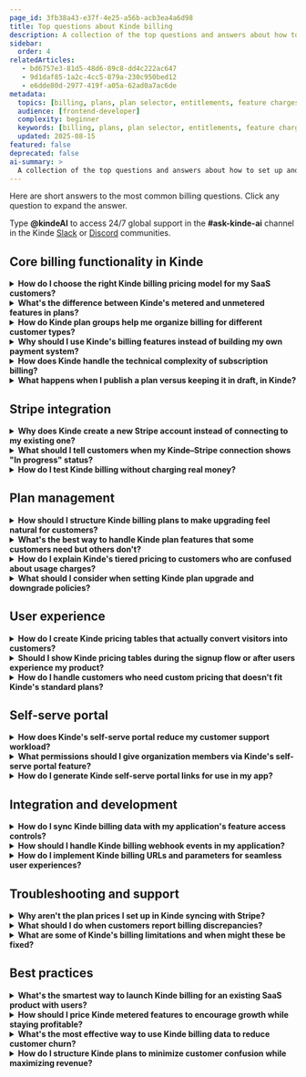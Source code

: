 ```yaml
---
page_id: 3fb38a43-e37f-4e25-a56b-acb3ea4a6d98
title: Top questions about Kinde billing
description: A collection of the top questions and answers about how to set up and configure Kinde billing for your Kinde business.
sidebar:
  order: 4
relatedArticles: 
   - bd6757e3-81d5-48d6-89c8-dd4c222ac647
   - 9d1daf85-1a2c-4cc5-879a-230c950bed12
   - e6dde80d-2977-419f-a05a-62ad0a7ac6de
metadata:
  topics: [billing, plans, plan selector, entitlements, feature charges, pricing models, MAU, Stripe]
  audience: [frontend-developer]
  complexity: beginner
  keywords: [billing, plans, plan selector, entitlements, feature charges, pricing models, MAU, Stripe]
  updated: 2025-08-15
featured: false
deprecated: false
ai-summary: >
  A collection of the top questions and answers about how to set up and configure Kinde billing for your Kinde business.
---
```


Here are short answers to the most common billing questions. Click any question to expand the answer.

<Aside title="Ask the docs">

Type **@kindeAI** to access 24/7 global support in the **#ask-kinde-ai** channel in the Kinde [Slack](https://join.slack.com/t/thekindecommunity/shared_invite/zt-1vyq8qilj-jFH5V27jfFnHk~BuBSU0ZA) or [Discord](https://discord.gg/KdkCXRNTFn) communities.

</Aside>

## Core billing functionality in Kinde

<details>
<summary><strong>How do I choose the right Kinde billing pricing model for my SaaS customers?</strong></summary>

Think about how your customers actually use your product and what they value most. If you're selling a tool where usage varies dramatically - like API calls or storage - go with usage-based pricing so customers only pay for what they consume. For products where value comes from access to features rather than consumption, subscription pricing makes more sense. Kinde lets you mix these models within a single plan, so you could have a $20 base subscription plus $0.10 per extra API call. 

Start simple with one model and add complexity as you grow - your customers will thank you for not overwhelming them upfront.
[Explore pricing models](/billing/pricing/pricing-models/) | [About billing concepts](/billing/about-billing/billing-concepts-terms/)
</details>

<details>
<summary><strong>What's the difference between Kinde's metered and unmetered features in plans?</strong></summary>

Metered features are the ones you can put a number on - monthly active users, API calls, storage gigabytes, support hours. These can be chargeable (customers pay per unit) or non-chargeable (included in their plan up to a limit). Unmetered features are more like switches - either customers have access to your advanced analytics dashboard or they don't. Think of metered features as "how much" and unmetered as "yes or no." Most SaaS businesses use a mix of both to create clear upgrade paths without making pricing too complicated.
[About plans and features](/billing/manage-plans/about-plans/) | [Billing concepts guide](/billing/about-billing/billing-concepts-terms/)
</details>

<details>
<summary><strong>How do Kinde plan groups help me organize billing for different customer types?</strong></summary>

Plan groups are how you separate B2B and B2C offerings without creating a mess. Each group is tied to either individual users or organizations, never both. So you might have a "Professional" group with individual plans for freelancers and consultants, and a separate "Enterprise" group with team-based pricing for companies. You can create multiple pricing tables from one group, but each table can only show plans from a single group. This keeps your offerings clean and makes it easier for customers to find the right fit.
[Plan groups management](/billing/manage-plans/about-plans/) | [Billing concepts](/billing/about-billing/billing-concepts-terms/)
</details>

<details>
<summary><strong>Why should I use Kinde's billing features instead of building my own payment system?</strong></summary>

Unless you're excited about spending months building subscription management, dunning logic, proration calculations, and tax compliance - spoiler alert: you're probably not - Kinde's billing saves you from that headache. We handle the messy bits like Stripe integration, plan upgrades, usage tracking, and invoice generation, so you can focus on building features your customers actually care about. Plus, you get a self-serve portal out of the box, which means fewer support tickets about billing issues.
[About billing plans](/billing/manage-plans/about-plans/) | [Self-serve portal setup](/build/set-up-options/self-serve-portal-for-orgs/)
</details>

<details>
<summary><strong>How does Kinde handle the technical complexity of subscription billing?</strong></summary>

We abstract away the most technical parts. Once you connect to Stripe (we create a new account for you automatically), everything syncs seamlessly. Plan changes, usage tracking, proration, invoice generation - it all happens behind the scenes. Your customers get a smooth experience upgrading or downgrading, and you can set up webhook notifications when important billing events happen. The only thing you need to worry about is building great features and deciding how to price them.
[Stripe integration guide](/billing/get-started/connect-to-stripe/) | [About billing plans](/billing/manage-plans/about-plans/)
</details>

<details>
<summary><strong>What happens when I publish a plan versus keeping it in draft, in Kinde?</strong></summary>

Draft plans are your work in progress - you can tweak pricing, add features, change everything without affecting anyone. Once you publish a plan, it syncs to Stripe and becomes available for actual customers to subscribe to. Here's the catch: once someone subscribes to a published plan, you can't change it anymore, only version it (though plan versioning isn't available yet). This protects your existing customers from surprise pricing changes, but it means you need to think things through before hitting publish.
[About plans lifecycle](/billing/manage-plans/about-plans/) | [Billing concepts](/billing/about-billing/billing-concepts-terms/)
</details>

## Stripe integration

<details>
<summary><strong>Why does Kinde create a new Stripe account instead of connecting to my existing one?</strong></summary>

This is actually a Stripe requirement for third-party integrations like ours, not something we chose. They want to ensure security and compliance by controlling how connected accounts are set up. The good news? You can transfer your existing business information during the Stripe onboarding process, so you're not starting from scratch. We're working on a migration strategy to make this smoother, but for now, the new account approach keeps everyone secure and compliant.
[Stripe connection setup](/billing/get-started/connect-to-stripe/) | [Manage Stripe connection](/billing/payment-management/manage-stripe-connection/)
</details>

<details>
<summary><strong>What should I tell customers when my Kinde–Stripe connection shows "In progress" status?</strong></summary>

Don't worry - this just means Stripe needs a bit more information from you to complete the setup. Usually it's business details like contact information, tax info, or identity verification (they might ask for ID upload). The connection won't work for live payments until this is sorted, so customers won't be able to subscribe to paid plans yet. Jump into your Stripe dashboard through the "Update Stripe information" button in Kinde to see what's missing. Once everything's complete, the status should change to "Connected" and you're good to go.
[Stripe connection troubleshooting](/billing/payment-management/manage-stripe-connection/) | [Connect to Stripe guide](/billing/get-started/connect-to-stripe/)
</details>

<details>
<summary><strong>How do I test Kinde billing without charging real money?</strong></summary>

Switch to your non-production environment in Kinde - this automatically creates a test Stripe account that won't process real payments. You can create plans, test the whole customer journey, even simulate failed payments, all without touching real credit cards. This is perfect for making sure your billing flow works before going live. Just remember to switch back to your production environment when you're ready to accept real payments.
[Stripe integration setup](/billing/get-started/connect-to-stripe/) | [About billing plans](/billing/manage-plans/about-plans/)
</details>

## Plan management

<details>
<summary><strong>How should I structure Kinde billing plans to make upgrading feel natural for customers?</strong></summary>

Create a clear progression where each plan builds on the previous one. Start with a generous free plan that gives users real value, then add features and remove limits as they upgrade. Instead of completely different feature sets, use metered features to give everyone a "taste" - maybe 100 API calls on Free, 1,000 on Pro, unlimited on Enterprise. This way upgrades feel like growth, not switching to something completely different. 

Keep plan names simple and descriptive - "Starter," "Professional," "Enterprise" beats "Bronze," "Silver," "Gold" every time.
[About pricing models](/billing/pricing/pricing-models/) | [Plan management guide](/billing/manage-plans/about-plans/)
</details>

<details>
<summary><strong>What's the best way to handle Kinde plan features that some customers need but others don't?</strong></summary>

This is where unmetered features shine. Instead of cramming every possible feature into every plan, gate advanced capabilities behind higher tiers. Use unmetered features as "gates" - advanced reporting might only be available on Business plans, while API access could be Professional and up. For features with variable usage, use metered features with different limits per plan. This way customers self-select into the right plan based on what they actually need, and you avoid feature bloat in your lower tiers.
[Feature planning strategy](/billing/manage-plans/about-plans/) | [Billing concepts](/billing/about-billing/billing-concepts-terms/)
</details>

<details>
<summary><strong>How do I explain Kinde's tiered pricing to customers who are confused about usage charges?</strong></summary>

Be upfront about how the math works and give concrete examples. If you charge $0.50 for the first 10 API calls, then $0.30 for calls 11-50, show them: "If you make 25 API calls, you pay $5 for the first 10, then $4.50 for the next 15 = $9.50 total." Most customers appreciate transparency over surprises. Consider setting reasonable limits on lower plans instead of unlimited usage-based charging - it makes budgeting easier for them and upgrade paths clearer for you. Mke sure your pricing table is descriptive and clear about metered or package prices. This can be tricky.
[Pricing models explained](m/billing/pricing/pricing-models/) | [Build a pricing table](/billing/billing-user-experience/plan-selection/)
</details>

<details>
<summary><strong>What should I consider when setting Kinde plan upgrade and downgrade policies?</strong></summary>

Think about what's fair for both you and your customers. By default, Kinde forgives unpaid usage when customers downgrade and doesn't refund unused subscription days - this is pretty industry standard and avoids messy proration calculations. But you can change these policies if needed. For example, if someone on your $100/month plan cancels mid-month, you might choose not to refund the remaining days but also not charge them for any metered usage that month. Find the balance that feels fair and stick with it consistently.
[Plan policies configuration](/billing/manage-plans/upgrade-downgrade-plans/) | [Billing setup guide](/billing/get-started/connect-to-stripe/)
</details>

## User experience

<details>
<summary><strong>How do I create Kinde pricing tables that actually convert visitors into customers?</strong></summary>

Less is more when it comes to pricing tables. Stick to your 3-4 core plans (Free, Pro, Business works great), highlight which plan is most popular, and focus on benefits rather than features. Use the custom features section to highlight your best selling points for each plan, and don't just copy your technical feature list. Test different approaches, but remember - confused customers don't buy anything. If your product is complex or has a lot of features, you might want to create a custom designed table.
[Build effective pricing tables](/billing/billing-user-experience/plan-selection/) | [Pricing table customization](/billing/billing-user-experience/plan-selection/)
</details>

<details>
<summary><strong>Should I show Kinde pricing tables during the signup flow or after users experience my product?</strong></summary>

Depends on your product and customer type. For simple tools where the value is obvious upfront, showing pricing during signup can work well - especially if you have a generous free tier. For complex products where users need to understand the value first, let them sign up and experience your product before presenting upgrade options. You can control this in Kinde by toggling the "Show pricing table when customers sign up" option. Test both approaches if you're unsure - the data will tell you what works for your audience.
[Pricing table display options](/billing/billing-user-experience/pricing-table-display/) | [Billing integration guide](/billing/billing-user-experience/plan-selection/)
</details>

<details>
<summary><strong>How do I handle customers who need custom pricing that doesn't fit Kinde's standard plans?</strong></summary>

Start by trying to fit them into your existing plans with some creative metered feature limits - you'd be surprised how often this works. If they truly need something custom, you can manually adjust metered usage for specific customers through the Kinde API after they subscribe. For true enterprise deals with annual contracts or bank transfers, those arrangements are available but you'll need to work with Kinde's enterprise team. Most customers who think they need custom pricing actually just need a slightly modified version of your top tier.
[API billing management](/billing/manage-plans/about-plans/) | [Enterprise billing options](/manage-your-account/profile-and-plan/change-kinde-plan/)
</details>

## Self-serve portal

<details>
<summary><strong>How does Kinde's self-serve portal reduce my customer support workload?</strong></summary>

Think of it as your billing support team that never sleeps. Customers can update their payment details, view billing history, upgrade plans, and manage organization settings without creating support tickets. You control exactly what they can self-manage - maybe you want them handling payment updates but prefer to manage plan changes yourself. The portal generates one-time secure links, so you can add "Manage Billing" buttons throughout your app that take users directly to the right section. 

Less support tickets means more time building features that matter.
[Self-serve portal setup](/build/set-up-options/self-serve-portal-for-orgs/) | [Portal configuration options](/build/set-up-options/self-serve-portal-for-orgs/)
</details>

<details>
<summary><strong>What permissions should I give organization members via Kinde's self-serve portal feature?</strong></summary>

It's better to start with more restrictions and expand, than start with too many that you might have to remove. Most organizations want their admins to manage payment details and view billing history, but you might not want every team member changing subscription plans. Kinde provides some pre-defined roles with varying portal access - so that the right people can change the right things. The permissions map directly to Kinde's system permissions like `org:write:billing`, so you can be granular about who can do what.
[Portal permissions setup](/build/set-up-options/self-serve-portal-for-orgs/).
</details>

<details>
<summary><strong>How do I generate Kinde self-serve portal links for use in my app?</strong></summary>

You've got two options depending on your setup. If you're using Kinde for authentication, use the SDK to generate portal links on the fly - perfect for "Account Settings" buttons in your app. If you're handling auth yourself or need server-side generation, hit the Kinde Management API with an M2M token. You can specify which section of the portal to open (billing, profile, etc.) and where to redirect users when they're done. The links are one-time use for security, so generate them fresh each time.
[Portal link generation](/build/set-up-options/self-serve-portal-for-orgs/) | [Management API integration](/build/set-up-options/self-serve-portal-for-orgs/)
</details>

## Integration and development

<details>
<summary><strong>How do I sync Kinde billing data with my application's feature access controls?</strong></summary>

Use the Account API to check what features and usage limits a signed-in user has access to. The API returns billing entitlements along with roles and permissions, so you can gate features based on their current plan. For organization-level billing data (which is more sensitive), use the Management API instead. Set up webhooks for billing events like plan changes or usage updates, so your app stays in sync automatically. Don't try to cache billing data for too long - things change, and you want accurate limits.
[Account API for billing](/developer-tools/account-api/about-account-api/) | [Billing webhooks](/integrate/webhooks/about-webhooks/)
</details>

<details>
<summary><strong>How should I handle Kinde billing webhook events in my application?</strong></summary>

Set up dedicated API endpoints to receive billing webhooks and verify the JWT signatures - this is how you know the requests actually come from Kinde. Handle key events like subscription changes, payment failures, and usage updates to keep your app in sync. Always respond with a 200 status code when you successfully process a webhook, or Kinde will keep retrying with backoff logic. Use the webhook request ID as an idempotency key to avoid processing the same event twice if there are retries.
[Webhook implementation](/integrate/webhooks/about-webhooks/) | [Webhook setup guide](/integrate/webhooks/add-manage-webhooks/)
</details>

<details>
<summary><strong>How do I implement Kinde billing URLs and parameters for seamless user experiences?</strong></summary>

Use URL parameters to direct customers to specific plans or pricing tables when they're ready to upgrade. For example, `?plan=pro_monthly` can take them straight to your Pro plan signup. This is super useful for email campaigns, in-app upgrade prompts, or landing pages. You can also override which pricing table displays using parameters, so different marketing campaigns can show different plan combinations. The SDK handles most of this automatically, but manual URL construction gives you more control.
[Billing URL integration](/billing/billing-user-experience/plan-selection/) | [Pricing table configuration](/billing/billing-user-experience/pricing-table-display/)
</details>

## Troubleshooting and support

<details>
<summary><strong>Why aren't the plan prices I set up in Kinde syncing with Stripe?</strong></summary>

If you see "price not synced" status, it usually means the plan isn't published yet - only published plans sync to Stripe. Mixed sync status (some features synced, others not) typically happens when some features are already in a published plan while others are new additions. Try publishing or re-publishing the plan to trigger a sync. If it's still not working, check that your Stripe connection status shows "Connected" rather than "In progress" or "Connecting."
[Plan publishing process](/billing/manage-plans/about-plans/) | [Stripe connection status](/billing/payment-management/manage-stripe-connection/)
</details>

<details>
<summary><strong>What should I do when customers report billing discrepancies?</strong></summary>

Start by checking the billing history in their organization's portal - this shows exactly what they were charged and when. Look for things like mid-month plan changes (which can cause proration), metered usage overages, or failed payment retries. Most "billing errors" are actually just confusing timing - customers might see charges for last month's usage appearing on this month's invoice. If you genuinely find an error, Kinde's support team can help resolve it, but having the billing details handy speeds things up.
[Billing history access](/manage-your-account/profile-and-plan/view-kinde-plan/) | [Support resources](/build/set-up-options/self-serve-portal-for-orgs/)
</details>

<details>
<summary><strong>What are some of Kinde's billing limitations and when might these be fixed?</strong></summary>

Currently, Kinde only supports monthly billing (no annual), doesn't have free trial periods built-in, and plan versioning isn't ready yet. For customers who need annual billing, you could manually create annual plans with different pricing. For free trials, you could start them on a free plan and set up automated emails to encourage upgrades. Give us feedback about your billing experience with Kinde by reporting bugs and making feature suggestions. We genuinely are listening.
[Current billing limitations](/billing/manage-plans/about-plans/) | [Alternative approaches](/billing/pricing/pricing-models/)
</details>

## Best practices

<details>
<summary><strong>What's the smartest way to launch Kinde billing for an existing SaaS product with users?</strong></summary>

Start by setting up your billing plans and pricing tables in a non-production environment to get everything perfect. Create a grandfathering strategy for existing users - maybe they keep their current access levels for a certain period before needing to choose a plan. When you're ready to go live, communicate the changes clearly with plenty of notice. Consider starting with just new signups on the new billing system, then migrating existing users in batches. This gives you time to iron out any issues without affecting your entire user base at once.
[Billing setup strategy](/billing/get-started/connect-to-stripe/) | [Plan management](/billing/manage-plans/about-plans/)
</details>

<details>
<summary><strong>How should I price Kinde metered features to encourage growth while staying profitable?</strong></summary>

Pricing decisions can be really hard. Start with generous free tiers that let customers experience real value, then use usage limits to create natural upgrade triggers. If your app gets more valuable with heavier usage, price metered features aggressively low or even free up to reasonable limits. The goal is to make customers successful enough that upgrading feels like a no-brainer rather than a burden. Watch your unit economics closely - some features cost you more to provide than others, so price accordingly.
[Metered pricing strategies](/billing/pricing/pricing-models/) | [Feature management](/billing/manage-plans/about-plans/)
</details>

<details>
<summary><strong>What's the most effective way to use Kinde billing data to reduce customer churn?</strong></summary>

Set up webhooks for payment failures and usage pattern changes, then create automated workflows to reach out before customers hit walls. If someone's approaching their usage limits, send them upgrade prompts with specific benefits rather than just warnings. Use billing data to identify your best customers (high usage, consistent payments) and make sure they're getting white-glove treatment. Failed payments aren't always churn signals - sometimes cards expire or customers need payment method updates.
[Billing webhooks setup](/integrate/webhooks/about-webhooks/) | [Usage tracking](/billing/manage-plans/about-plans/)
</details>

<details>
<summary><strong>How do I structure Kinde plans to minimize customer confusion while maximizing revenue?</strong></summary>

Keep it simple with clear value differences between tiers. Three to four plans usually hit the sweet spot - more than that and customers get paralyzed by choice. Use the "good, better, best" psychology: make your middle plan the obvious choice by giving it the best value ratio. Include some metered features as "freebies" in higher plans to justify the price jump. And please, test your pricing table with real humans before launching - what seems obvious to you might be confusing to customers who see it fresh.
[Pricing table best practices](/billing/billing-user-experience/plan-selection/) | [Plan strategy guide](/billing/pricing/pricing-models/)
</details>
